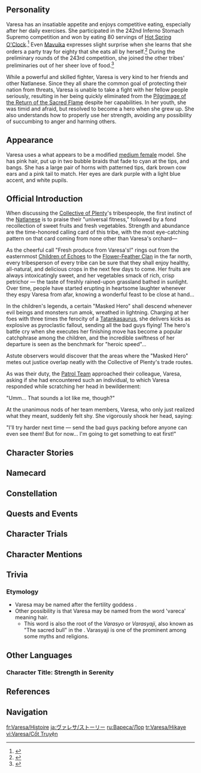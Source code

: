 {{CharacterTabs}}
{{Quote|An orchard owner who normally leads a laid-back life. However, when her fighting spirit is ignited, she dons a unique mask and exudes the indomitable air of a legendary hero.|Description from the Official Website<ref>Official Genshin Impact Website: [https://genshin.hoyoverse.com/en/character/Natlan?char=8 Varesa]</ref>}}

==Personality==
<!--{{Quote|In-game text|In-game character attributes and profile page text}}-->
Varesa has an insatiable appetite and enjoys competitive eating, especially after her daily exercises. She participated in the 242nd Inferno Stomach Supremo competition and won by eating 80 servings of [[Hot Spring O'Clock]].<ref name="Golden Dusk">{{Ref/BB|Golden Dusk Bulletin Board|Inferno Stomach Supremo Competition}}</ref> Even [[Mavuika]] expresses slight surprise when she learns that she orders a party tray for eighty that she eats all by herself.<ref>{{Ref/VO|Mavuika|About Varesa}}</ref> During the preliminary rounds of the 243rd competition, she joined the other tribes' preliminaries out of her sheer love of food.<ref name="Weary Inn">{{Ref/BB|Weary Inn Bulletin Board|Inferno Stomach Supremo Competition}}</ref>

While a powerful and skilled fighter, Varesa is very kind to her friends and other Natlanese. Since they all share the common goal of protecting their nation from threats, Varesa is unable to take a fight with her fellow people seriously, resulting in her being quickly eliminated from the [[Pilgrimage of the Return of the Sacred Flame]] despite her capabilities. In her youth, she was timid and afraid, but resolved to become a hero when she grew up. She also understands how to properly use her strength, avoiding any possibility of succumbing to anger and harming others.

==Appearance==
{{See Also|Sugar Rush}}
Varesa uses a what appears to be a modified [[:Category:Medium Female Characters|medium female]] model. She has pink hair, put up in two bubble braids that fade to cyan at the tips, and bangs. She has a large pair of horns with patterned tips, dark brown cow ears and a pink tail to match. Her eyes are dark purple with a light blue accent, and white pupils.

==Official Introduction==
<!-- Article from Hoyolab -->
{{Official Introduction
|title     = Steadfast in defense, unshakeable in offense.
|link      = https://www.hoyolab.com/article/37128503
|character = Varesa
}}
{{Quote|"My most unusual pupil, Varesa... nobody pulls off laid-back like she does. No matter where she goes, she acts like a little kid on a field trip &mdash; all she wants to do is try the local delicacies, then find a cozy spot to camp and sleep. But should you ever face the [[Abyss]]'s monsters alongside her, look out. Once she dons her mask, her rush tactics can be... somewhat aggressive."|[[Iansan]]}}
When discussing the [[Collective of Plenty]]'s tribespeople, the first instinct of the [[Natlan]]ese is to praise their "universal fitness," followed by a fond recollection of sweet fruits and fresh vegetables. Strength and abundance are the time-honored calling card of this tribe, with the most eye-catching pattern on that card coming from none other than Varesa's orchard&mdash;

As the cheerful call "Fresh produce from Varesa's!" rings out from the easternmost [[Children of Echoes]] to the [[Flower-Feather Clan]] in the far north, every tribesperson of every tribe can be sure that they shall enjoy healthy, all-natural, and delicious crops in the next few days to come. Her fruits are always intoxicatingly sweet, and her vegetables smack of rich, crisp petrichor &mdash; the taste of freshly rained-upon grassland bathed in sunlight. Over time, people have started erupting in heartsome laughter whenever they espy Varesa from afar, knowing a wonderful feast to be close at hand...

In the children's legends, a certain "Masked Hero" shall descend whenever evil beings and monsters run amok, wreathed in lightning. Charging at her foes with three times the ferocity of a [[Tatankasaurus]], she delivers kicks as explosive as pyroclastic fallout, sending all the bad guys flying! The hero's battle cry when she executes her finishing move has become a popular catchphrase among the children, and the incredible swiftness of her departure is seen as the benchmark for "heroic speed"...

Astute observers would discover that the areas where the "Masked Hero" metes out justice overlap neatly with the Collective of Plenty's trade routes.

As was their duty, the [[Patrol Team]] approached their colleague, Varesa, asking if she had encountered such an individual, to which Varesa responded while scratching her head in bewilderment:

"Umm... That sounds a lot like me, though?"

At the unanimous nods of her team members, Varesa, who only just realized what they meant, suddenly felt shy. She vigorously shook her head, saying:

"I'll try harder next time &mdash; send the bad guys packing before anyone can even see them! But for now... I'm going to get something to eat first!"

==Character Stories==
{{Character Story
|title1        = Character Details
|text1         = <p>"Time for training, Varesa!"</p><p>Every morning the coach would bellow her thunderous words, so loud in fact that a cloud of dust would rise up from the orchard.</p><p>A few moments later, a core member of the Collective of Plenty's Patrol Team and the manager of a popular orchard &mdash; Varesa, who had overslept &mdash; would clumsily bumble her way into the gym, a slice of jam-coated bread in her mouth.</p><p>At this point, Varesa would listen to her coach's instructions with sleep-heavy eyes and a blank expression, before dutifully starting her warmups and slowly regaining her strength...</p><p>Occasionally, her coach would point out &mdash; that jam contains too much sugar, which means it's punishment time! Only then would Varesa realize that, in her groggy haste, she'd picked her favorite condiment rather than the healthiest one.</p><p>Faced with her coach's wrath, all a gloomy-looking Varesa could do was shuffle over to the most absurdly heavy barbell rack, all the while under the reverent, admiring, and dumbstruck gazes of her peers. That sort of weight would strain the physical limits of any normal human, leaving them with half a month of aches... Yet there Varesa was, performing some simple stretches, preparing to take on what even elite warriors would consider a "lethal weight."</p><p>But in the midst of such seemingly inhuman training, Varesa would instead grow more energetic &mdash; and as the light returned to her eyes, she would begin to smile.</p><p>So it is that in the Collective of Plenty, whose people constantly pursue the pinnacle of strength, even its toughest warriors dare not challenge Varesa.</p><p>But if one wishes to investigate the source of Varesa's strength, they will soon find... that she lives a life far too laid back.</p><p>Together with her [[saurian]] companion [[Vanana]], she manages her orchard, steadily works her fields, then sets up her stall to sell her harvest, which she does without a hint of hurry... Hearing about her daily routine is enough to put one to sleep, for there is nothing mysterious about it at all.</p><p>No matter how you look at it, isn't her life just as ordinary as any of her neighbors'?</p><p>In almost all respects, it might well be &mdash; but with the exception of her diet.</p><p>One more helping, please! And another, with more seasoning this time! Oh, and another, please &mdash; the bigger the better!</p><p>It's standard fare for Varesa to effortlessly inhale enough food to feed thirty, forty, even fifty people. Even an eating competition like the "Epic Feast Showdown" has to open a separate venue, especially for her...</p><p>Witnessing such marvels, people can't help but wonder...</p><p>"Could it be that for a prodigy like her, the more she eats, the stronger she gets?"</p>
|mention1      = Vanana

|title2        = Character Story 1
|friendship2   = 2
|text2         = <p>For Varesa, every day is a happy day.</p><p>Her parents often say, "The [[Great Volcano of Tollan|Tollan Volcano]] didn't erupt for ages and ages before or after the birth of our daughter."</p><p>But Varesa is no divinity, and her arrival could not have quelled the volcano's fury. "For ages and ages" was simply a figure of speech.</p><p>Yet the fact that she was born in a time unafflicted by natural disaster was itself proof enough of her luck.</p><p>In the prosperous Collective of Plenty, Varesa's family has always lived in contentment. Having never experienced a lack of material comforts, she grew up warm and well-fed. Her parents harbored no lofty expectations for her, only wishing for their daughter to be happy, healthy, and to take over the orchard once she was ready.</p><p>So as her father tended the orchard, Varesa's mother would place her on the back of the little saurian, Vanana, and follow along. If her father dropped any fruit, Varesa would be quick to catch them, earning her the praise of her parents and affectionate nuzzles from Vanana.</p><p>When they used to set up their stall to sell fruits, Varesa's mother would hold her, sit beside her father, open up a woven scroll, and read her stories. From cozy saurian fairytales to legends of mighty heroes, she combined lighthearted episodes with action-packed sequences with masterful pacing. Varesa, snacking away as she listened along, was utterly engrossed. Sometimes, she would eat an entire crate of [[Quenepa Berries]] without even realizing, much to her father's exasperated mirth.</p><p>Such a laid-back childhood bestowed upon Varesa a personality both gentle and generous.</p><p>In the Collective of Plenty, strength is the calling card of the people. The tall and strong garner adoration and respect, and that goes right the way from childhood.</p><p>Despite her unremarkable physique, it wasn't long before little Varesa had managed to lift and toss the children's former leader, along with his prized youth barbell, high into the air.</p><p>"Former," because from that moment on, the children unanimously decided that Varesa should be their new leader. However, being a traditional leader figure did not interest her.</p><p>Instead, Varesa had set her sights on becoming a hero &mdash; someone who, at the same time as maintaining order, let everyone eat and play to their heart's content too!</p><p>If I've got anything scrumptious at home, I'll share it with everyone! And if I've bought something fun, we can all play together!</p><p>Stop bullying him, or I'll carry you away! You there, hogging the comics and the toys &mdash; share them with the others, or I'll drag you off myself!</p><p>And all you trouble makers &mdash; you're getting a knuckle sandwich if you don't knock it off...</p><p>Ah, no, no... If I punch them, they'll be unconscious for weeks... I'll just give them a light tap on the head instead.</p><p>Anyway, everyone should play nice and get along! No squabbling, you hear me? And definitely no being selfish or deliberately causing trouble for others!</p><p>It was around this time that Varesa first displayed her full potential, perhaps to a slightly extreme degree...</p><p>Her frail friend told her of a wild fruit tree north of the tribe, its fruits miraculously sweet and tangy.</p><p>Hearing that, the little Varesa uprooted the entire tree and brought it to her friend's doorstep.</p><p>Her mother saw this as a chance to teach her a lesson &mdash; not just that she shouldn't hurt fruit trees, but also the importance of living in harmony with nature. Together, the two of them carefully replanted the tree in its original spot...</p><p>Another time, the [[Acatl|chief]] said that there had been more rockfalls than usual near the tribe, warning everyone to be careful.</p><p>Hearing this, the little Varesa found somewhere high to stand. Hands on hips, she looked out for these rocks. When she saw one, she'd jump in, and give it a mighty kick to send it off course!</p><p>Her father then took Varesa to even higher ground to look for the source of the falling rocks. They dug holes, filled craters with mud, and made sure all the boulders would stay put so it wouldn't happen again any time soon...</p><p>Every time, people would stare and wonder to themselves &mdash; how was it even possible for such a little girl to be so strong?</p><p>But all it took to allay their worries was seeing Varesa's soft, smiling face, and their children playing happily under her guidance. They were never worried that she would lose control of her strength.</p>
|mention2      = Vanana, Acatl

|title3        = Character Story 2
|friendship3   = 3
|text3         = <p>And in a way, they were right. Varesa never lost control of her strength &mdash; instead, it was her appetite that went unchecked.</p><p>Perhaps this was her "debt" to pay for such strength. As soon as Varesa learned to walk, her appetite was already a match for any healthy youth in the tribe. When she was up to her parents' knees in height she could, in just one meal, demolish enough food to feed her whole family for an entire day &mdash; and that included Vanana.</p><p>However, little Varesa's chances to show her strength were few and far between. With her diet, she soon started to "resemble a [[Valberry]] from afar," until she reached a dangerously unhealthy weight, worrying her parents.</p><p>For the sake of both her health and her ability to work in the future, her parents swiftly had her tending to the orchard. A great way, they thought, for her to burn off a bit of excess energy.</p><p>After arriving in the orchard, Varesa made another unpleasant observation about herself.</p><p>"Mom, Dad, and Vanana do so much every day, but they don't eat much at all. I barely help out, yet I've been stuffing myself full..."</p><p>"I have to work to make up for all the food I eat. I've gotta earn my keep!"</p><p>To her parents' delight, Varesa quickly got into the swing of things.</p><p>At first, she took the lead and worked more, using her Tatankasaurus-like strength to carry around goods, farm equipment, and all sorts of other things. Hard labor came easy to her, like taking a walk after a meal to burn away her burgeoning energy.</p><p>Later, under her mother's guidance, she set her mind to studying the finer details of farming &mdash; like soil management, nutrient mixing, and moisture regulation. Varesa took to these complex tasks with great gusto.</p><p>As the future manager of the orchard, her daily workload far exceeded that of all her saurian helpers.</p><p>Although she wasn't exactly a natural when it came to reading woven scrolls, understanding technical principles, and dealing with bookkeeping... Yet, having learned how to go out and purchase spices, Varesa could now manage the orchard on her own &mdash; something that even many adults would struggle with!</p><p>Gradually, she managed to slim down a bit, such that her physique stabilized and she was no longer at risk of any serious health issues.</p><p>However, even though she tried hard to suppress her cravings and live life with moderation... Yet still, little Varesa's appetite remained prodigious, to say the least.</p><p>To that end, her parents had already taken her to get a diagnosis. However, to their surprise, the doctor simply praised her, saying, "she's in great health, that's why she loves eating" &mdash; so they could never figure out the cause.</p><p>In the end, it was Chief Acatl who, having long been concerned about little Varesa, offered up a remarkably logical-sounding explanation:</p><p>The fertile Teteocan soil can produce excellent crops to nourish its powerful warriors, but not all constitutions can fully utilize the energy stored within these foods. After eating the same meal, some people might only be able to do ten sets of bench presses, while others could carry the very same barbell up a mountain and still have the strength to do a war dance.</p><p>But there are legends of dark horses &mdash; warriors of the Teteocan whose bodies, when necessary, could fully utilize every fiber and calorie in their meals, giving them unrivaled strength and a voracious appetite. That was probably the kind of person Varesa was.</p><p>However, not all of these warriors went on to inherit [[Ancient Name]]s or become heroes. Just like the skeleton of a ship or the foundation of a building, they served as cornerstones, their light shining in places unseen by others. But when the opportunity arose, they too could leave behind a brilliant legacy, and so they were sometimes known as "hidden heroes."</p><p>Hearing the chief's theory put Varesa's parents at ease. At the very least, their daughter had no serious health issues.</p><p>As for little Varesa, all she took away from the conversation was that intriguing title...</p><p>"A 'hidden hero,' huh? So that's what I am?"</p>
|mention3      = Vanana, Acatl

|title4        = Character Story 3
|friendship4   = 4
|text4         = <p>The phrase "hidden hero" had always stuck with little Varesa. Despite her youth, she had already come up with a more noble ambition:</p><p>"Since I'm special, shouldn't I work hard to become a real hero instead?"</p><p>However, the weight of the word "hero" was far beyond what little Varesa had first imagined...</p><p>The hero triumphs over evil, leaving only a few choice words in their wake &mdash; such is the sacrifice of storytelling, which sweeps away most of the grief and hardship of the truth behind each fairy tale and every comic.</p><p>To say nothing of real enemies who fought with true intent to kill, leaving Varesa more terrified than any wrestling match she'd ever watched.</p><p>Varesa was five years old when she was first attacked by the Abyss. She relied on her instincts to kick the first monster that broke into her orchard, sending it flying. But when she saw the rest of them rushing towards her like a raging black tide, the little Varesa was so frightened that she collapsed, bursting into tears.</p><p>Luckily, her father reacted in time. He drove off the nearby monsters, picked up Varesa and her mother, and brought Vanana with them to hide in their cellar. They sealed the door, then gently comforted their daughter as they awaited the Patrol Team's arrival.</p><p>However, seeing her ruined orchard and the wounded warriors were what stopped little Varesa's tears. She clenched her tiny fists with such anger that she didn't even realize that her nails had pierced her palms.</p><p>She did not understand the enemy's motives, nor did she intend to. All she knew was that they had destroyed her home, and hurt the nice grown-ups who came to buy her fruit so badly that some might never wake up... She hoped to become like the heroes in those stories, eliminating any Abyssal threats the instant they showed their misshapen faces.</p><p>By the time she finished relocating and renovating the orchard with her parents, Varesa was no longer the carefree child she once was.</p><p>With her parents' permission, Varesa, wearing a small mask and dragging along the heaviest barbell in the gym, pushed open the thick stone door that led to the wrestling arena's prep room. She begged the warriors within to teach her their ways.</p><p>As a "hidden hero," Varesa must face her fears and weaknesses. She must turn her brute strength into the power to protect her people.</p><p>Some arrogant wrestlers looked down on Varesa for her youth, and turned her away. In response, she wordlessly grabbed them by the legs and dragged them into the ring, where she &mdash; in response to their bewildered expressions &mdash; gave them a light push. Her opponents were knocked off their feet, sent hurtling out of the arena, proving to all that Varesa's strength was not to be taken lightly.</p><p>The warriors present, as well as Chief Acatl who had hurried over, briefly discussed the situation. In the end, Varesa's request was unanimously approved.</p><p>In the eyes of the valiant warriors of the Collective of Plenty, seeing that Varesa had the strength to surpass any grown-up, she soon came to be regarded as a master of her craft.</p><p>From then on, Varesa received tutelage under many great warriors. She did not know what fighting style suited her, so she relied on her impressions of heroes to try out their techniques one by one, keeping what worked best for her.</p><p>She trained for years, but there was still a schism between theory and practice. Whenever she was in a real fight, whether by anxiety or lack of experience, she would still default to her instincts &mdash; charging at her enemies and launching a barrage of flying kicks. In her hands, melee weapons gained a new lease of life &mdash; namely, by being thrown straight at her foes...</p><p>In response, some [[hilichurl]]s started adopting similar "ranged" tactics to counter Varesa's onslaughts, resulting in Coach [[Iansan]] getting caught in the crossfire... The latter, who then started paying special attention to the young lass, henceforth took over all of Varesa's training.</p><p>To help Varesa fully realize her potential, Iansan created a highly effective training program. Surprisingly, Varesa's natural talent ranked far above the rest of her trainees. Relying on just her intuition, she could effortlessly execute techniques that would require much backbreaking training from even Iansan's most devout disciples.</p><p>Iansan believed that Varesa's strength might even surpass her own. Brimming with anticipation, she encouraged Varesa in the spirit of competition, saying, "I won't lose to you!" However, this only ended up leaving Varesa flustered and at a loss for words.</p><p>During her training, Varesa defeated a four-digit number of monsters, but also broke a three-digit number of weapons, leaving a two-digit number of the tribe's warriors scratching their heads in disbelief. Iansan came to the following conclusion:</p><p>Varesa was a genius with incredible strength, but it was precisely her strength that prevented her from using common melee weapons. Therefore, she should adopt the bare-handed fighting style of wrestlers to further grow as a warrior.</p><p>At Iansan's recommendation, Varesa joined the tribe's Patrol Team. She frequently took to the front lines, striving to improve her fighting skills.</p><p>And on her second month in the Patrol Team, Varesa once again faced a grueling trial.</p><p>The black tide of monsters rushed at her once more. Her comrades were exhausted after three consecutive days of fighting, and even Varesa was reaching her limit...</p><p>But it was in this very battle that Varesa found her second wind, and gained something precious to her &mdash; something that would make her an even more formidable warrior...</p>
|mention4      = Vanana, Acatl, Iansan

|title5        = Character Story 4
|friendship5   = 5
|text5         = <p>After experiencing that harsh battle, Varesa gradually returned to her peaceful self. Gaining more experience helped her ward off anxiety on the battlefield, even when under duress.</p><p>She took over her family business, and her pace of living went back to how it was in her childhood.</p><p>Deep down, she had always been an easy-going girl. In her own words, "a laid-back life's a happy life."</p><p>If she were to describe her usual routine, it would look something like this: "Tend to the orchard, take care of Vanana, then drag the fruit cart around to each tribe to sell my stock... While I'm out, grab something fresh for lunch and dinner. If I run into the Epic Feast Showdown, all the better! This Inferno Stomach Supremo's gonna have herself a feast!"</p><p>"Oh, and aside from that, don't forget to train according to Coach Iansan's plan every day &mdash; go through exercises on 18 gym machines, then three sets of 300 reps for three types of no-equipment full-body workouts, plus three shuttle run sessions of 30 thousand steps each... No need to stick to any strict timing, but just be careful not to startle passersby when training at night..."</p><p>When she receives the signal to report to the Patrol Team for duty, Varesa brings a massive backpack stuffed full of food, and follows her teammates around like she's on a field trip, looking for new spots to camp. When running into regular enemies, she dons her mask and gives them a generous serving of flying kicks &mdash; a show-stopping warmup, if ever there was one!</p><p>Only when encountering the toughest of Abyssal foes does Varesa's fighting spirit burn truly bright.</p><p>Such a disposition makes her ill-suited for certain situations, the most notable of which being the [[Pilgrimage of the Return of the Sacred Flame]].</p><p>As a famous warrior of the Collective of Plenty, everyone had always hoped that Varesa would achieve greatness in the Pilgrimage.</p><p>But from the very moment she'd learned to fight, Varesa had never considered the other tribes' warriors to be her enemy. As a result, she was unable to take fights against her fellow Natlanese seriously... to the point that she fought like she was one of the fans in the stands.</p><p>One time, the "Sand Dagger of Seit'aad" used his weapon to deflect an indecisive tackle from Varesa, causing her to crash headfirst into a cave, stumble inside, and get hopelessly lost. Guided by a [[Yumkasaurus Whelp]], she only returned to the arena long after the team stage of the Pilgrimage had ended.</p><p>Then there was another when [[Nusta]], a veteran warrior of the Flower-Feather Clan, was showing off her punching techniques, and a pumped-up Varesa stopped to applaud her, totally oblivious to her surroundings. She did not even realize that Nusta's teammates had snuck off with the [[Sacred Flame]] until it was too late.</p><p>Her strongest opponent was "Malipo" [[Kinich]], who was on par with her speed, but far more agile. By dodging all around Varesa, Kinich effortlessly deflected her attacks, wore her out, and made an equally swift getaway with her team's Sacred Flame in tow...</p><p>Varesa attempted the Pilgrimage five times, but never made it out of the team stage even once.</p><p>Chief Acatl and Coach Iansan could only sigh and shrug. However, Varesa's parents and friends had no regrets, celebrating the despondent Varesa's return each time with a bounteous feast.</p><p>If it had been anybody else, someone so strong being repeatedly knocked out so easily would surely have invited criticism. But the people of the Collective of Plenty, and even other tribes' warriors who had fought her, were sympathetic.</p><p>Varesa often chats with her customers when selling her fruits. She is always calm, composed, and treats everyone like a friend. When customers pay slightly less, buy goods on temporary credit, or request returns or refunds, Varesa never shows the slightest hint of impatience. Her kind and laid-back demeanor convey a sense of comfort to all who cross paths with her.</p><p>It would not be amiss to say that Varesa simply cannot muster up even an ounce of anger for her compatriots.</p><p>Instead, Varesa knows that she should save her rage &mdash; a valuable resource to her &mdash; for the most important of battles. Being the bastion of the Patrol Team, Varesa has been a diligent soldier since the moment of her admission, and never once tasted defeat while defending the Collective of Plenty from the Abyss.</p><p>But what is Varesa's own stance on all this? Is this truly enough for her?</p><p>Participating in the [[Night Warden Wars]], and facing the main force of the Abyss head-on is an indispensable milestone in Varesa's journey to becoming a hero.</p><p>Evil never rests. To only intercept when the enemy strikes is an unsustainable approach.</p><p>Varesa knew that if she failed to overcome her weaknesses by grasping the difference between unleashing her strength and giving in to anger, she might never become a true hero...</p>
|mention5      = Vanana, Iansan, Acatl, Nusta, Kinich

|title6        = Character Story 5
|friendship6   = 6
|quest6        = Incandescent Ode of Resurrection
|text6         = <p>Sitting next to her tent and gazing at the campfire, Varesa has often wondered: What does the word "hero" mean to her?</p><p>When she first set foot on the battlefield, Varesa was plagued by fear and trepidation. Back then, she chose to wear her mask, and would cry out "By my spark, the night burns!" to ignite her fighting spirit, thus overcoming her weakness.</p><p>This soon became her modus operandi in battle. Once she had her mask on, she became a different person altogether &mdash; a hero who fought without fear.</p><p>But even if her words and actions made her seem like a hero of legend... Could she truly call herself one?</p><p>More importantly, why did she even want to become another hero?</p><p>Did she envy their splendid swagger or desire to leave a trail of mighty feats in her wake for all to gush over?</p><p>Or did she want to be able to channel the same kind of battle rage as her peers, to turn herself into a doubly-powerful instrument of war?</p><p>After the greatest crisis had been resolved, with Natlan emerging victorious, Varesa heard the story of "[[Traveler|Tumaini]]," and slowly, things started clicking into place...</p><p>Gradually, she realized that she neither hungered for glory, nor desired a permanent "enemy" to draw her rage.</p><p>What she prized above all was the bravery and initiative of her heroes, as well as their courage in the face of their Abyssal foe.</p><p>She wanted to turn their conviction into her strength, meting out her own brand of justice &mdash; to protect everyone so they could live peaceful lives, happy and carefree.</p><p>Rather than hiding herself behind a mask, she should fight as herself &mdash; the one and only "Varesa."</p><p>She realized that it was imperative to confront her weaknesses head-on, as well as curb her sloppiness and bad habits.</p><p>To this end, Varesa has been letting Iansan put her through "enhanced control training," all while pushing herself harder than ever before. She now avoids wearing her mask in battle, and has stopped trying to imagine herself as one of her usual array of heroes.</p><p>At first, she felt naked without her mask, and her subconscious dredged up memories of her rookie days, memories of weakness and panic. In her confusion, Varesa lost herself, forgetting even the basics of battle.</p><p>But when the mind fails, the body takes over &mdash; namely, the techniques deeply ingrained into her muscle memory. Even though she wasn't able to use her full strength, and her lack of confidence led to her tripping and falling several times in front of her foes...</p><p>Yet in the end, falling down was no big deal. She could, after all, use her superior strength to crash down with such force that her enemies lost their footing. Hey, as long as it worked...</p><p>It's true that Varesa is still in the process of slowly adapting to the battlefield. Soon, she will be ready to join the fray, and unleash the coolest, most awesome fighting style of all &mdash; one that comes straight from her heart.</p><p>This is Varesa in her prime as a warrior: someone who turns a fighting spirit born from "wrath" into the "courage" to face down her foes, colors the battlefield with the legacies of heroes past, and slams, dropkicks, and tackles her way to a beautiful victory!</p>
|mention6      = Traveler, Iansan

|title7        = A Hero's Mask
|friendship7   = 4
|text7         = <p>The first legendary hero that Varesa remembers hearing about, and the one who left the deepest impression on her, was [[Fietena]].</p><p>In artworks, she is usually portrayed with her favorite red battle mask. Known for her incredible speed and great skill in close combat, she was a warrior without equal.</p><p>Born in the Collective of Plenty, Fietena achieved a great many victories in battle, not only at home but also in the defense of other tribes. Fietena eventually fell in love with a warrior from the Flower-Feather Clan and married into his family, strengthening relationships between both tribes.</p><p>Overall, although Fietena's tale might not be as awe-inspiring as those of the [[Heroes of Natlan|heroes of the six Ancient Names]], she remains a legend adored and respected by the people.</p><p>As Natlan's graffiti has been influenced by foreign pop culture, its mediums of telling hero stories have constantly shifted with the times. In Varesa's beloved comics, where the art styles are often vibrant and over the top, Fietena's one-of-a-kind story has cemented her as an all-time favorite.</p><p>The comic in which Fietena made her debut ended up being published in twelve volumes, with five different versions of her design.</p><p>Whenever she visits the Children of Echoes, Varesa would learn some simple craftsmanship skills from its smiths. Eventually, she made replicas of all five of Fietena's masks for herself.</p><p>Of these masks, she kept four in her collection. However, the mask from "Night Warden Wars: Second Trial" is special.</p><p>This mask had the most thrilling backstory, but due to the large-scale battles in the comic &mdash; and the fact that Fietena was only visible from a few side-angles &mdash; it was difficult for Varesa to pick out its exact details, and there was no frontal depiction for her to use as a reference.</p><p>So Varesa relied on her gut feeling to complete the pattern on the finished product, and it became a symbol of her giving her all in battle.</p><p>In truth, due to Varesa's personal touches, there were already many differences between her mask and Fietena's.</p><p>So much so that when people saw the masked Varesa, it was Varesa they thought of, not Fietena.</p><p>Once she learned of this unanimous verdict, Varesa was not only slightly disappointed, but even a little sad.</p><p>Nevertheless, whenever she completed her tasks in the Patrol Team, fulfilling her duty to safeguard the Collective of Plenty and its surrounding areas, people would always approach her to offer their gratitude.</p><p>They would give her gifts of her favorite foods, as well as beautiful handmade ornaments.</p><p>And to place emphasis on thanking Varesa herself, people would always draw a little mask on every thank-you letter they gave her. Over time, the mask came to be seen as Varesa's personal emblem.</p><p>To this, Coach Iansan nodded her head in satisfaction:</p><p>"Fietena's heroic deeds will always be remembered by the people. But what happens today and tomorrow, that's your masterpiece in the making. Accept it, Varesa, and embrace it &mdash; it's a sign of everyone's encouragement!"</p><p>Hearing her coach's advice, Varesa made up her mind and set herself a lofty goal:</p><p>"If, one day, I really manage to become a true hero, and people make stories about me... a&mdash;and even make me the protagonist in a comic... then let's officially make this 'Varesa's Mask'!"</p>
|mention7      = Fietena, Iansan

|title8        = Vision
|friendship8   = 6
|text8         = <p>On numerous occasions, Varesa has recounted a nightmare she once had in which she was fighting an endless horde of Abyssal foes, knocking down one, only for ten more to spring up in its place.</p><p>Many of the tribe's warriors understood that this was no dream, and that such a horrific battle did, in fact, take place.</p><p>At that time, the Abyssal forces had launched a cunning three-way assault on the Collective of Plenty when the Tollan Volcano was in its eruption cycle. They sought to isolate, corner, and exterminate the tribal warriors.</p><p>The attack happened so suddenly that the only reinforcements to arrive were a handful of couriers from the [[Scions of the Canopy]]. As far as the Collective of Plenty's warriors were concerned, they were practically on their own.</p><p>With their limited manpower, the drawn-out fighting soon wore their defenses down on all sides. After careful deliberation, the tribe's elders decided to decentralize and layer their defenses, deploying their front lines as far away from civilian areas as possible. The reinforcements from the Scions of the Canopy could not join the fighting directly, and were ordered to occupy as much of the high ground as they could.</p><p>Meanwhile, the Collective of Plenty planned to deploy a number of its elite warriors to launch a counteroffensive.</p><p>The tribe's lines of defense could not halt the Abyssal forces completely, but their responsibility was to slow them down and deplete their strength.</p><p>Once the Abyssal forces had been slowed, the Collective of Plenty would change tactics &mdash; they would have the Scions of the Canopy's couriers identify and track down the enemy leaders.</p><p>Following this, the tribe's counteroffensive would ambush the enemy leaders from behind and take them down. After cutting off the head of the serpent, the only thing left would be to deal with its flailing body...</p><p>When Varesa, new to the Patrol Team, heard that she could engage the enemy leaders if she joined the counteroffensive, she signed up right there on the spot.</p><p>Acatl and Iansan were concerned, but they needed as much support as they could get, and Varesa was indeed a formidable warrior. In the end, they agreed to let her join.</p><p>Though the strategy was sound, putting it into practice was treacherous, to say the least.</p><p>During the first counterattack, Varesa, along with ten warriors, rushed into the enemy lines, and felled their leader with great gusto.</p><p>During the second counterattack, Varesa was joined by only six warriors. The enemies' weapons, normally a breeze to evade and parry, cut closer and closer to their necks each time.</p><p>During the final counterattack, Iansan, the backbone of the tribe's defenses, fought with all her might to clear a path. When she turned around, she realized that only Varesa was left...</p><p>Varesa hobbled over, covered in wounds. She carried an older fellow warrior over her left shoulder, whom she handed over to Iansan. In her right hand, she dragged along the twisted, broken body of a [[mitachurl]] which she hurled into the enemy horde, sending a great number of monsters flying.</p><p>Varesa's eyes, clouded and hazy, revealed that she was barely conscious on her feet. But her body continued to fight at full strength, driven by rage and responsibility alike.</p><p>With trembling hands, she took out her tattered mask from her pocket. She put it on, whispering to herself:</p><p>"I'm not that scared little girl anymore. I want to fight like a hero."</p><p>As soon as the words left her mouth, and without waiting for Iansan, Varesa dug her heels into the ground, which cracked and splintered under the force. She flung herself at the enemy leader in a blazing, crimson flash, tearing through the surrounding ranks of monsters.</p><p>After a few moments, a thunderous roar erupted from the depths of the Abyssal horde. What remained of their leader was sent blasting upwards, tracing a beautiful arc through the sky...</p><p>When the dust had settled, Iansan got to digging, and eventually found Varesa buried in the depths of the ruined battlefield, fast asleep. But the Vision in her grasp was clearly wide awake, for it wreathed her body in crackling bursts of lightning.</p><p>Varesa remained unconscious for half a month. When she finally awoke, she could not remember a single thing about the battle. By then, her wounds had miraculously healed, and she was fit as a fiddle once more.</p><p>Hearing the praises of the people around her, regarding her new Vision, and enjoying her victory banquet, Varesa knew only that she had done herself proud. At the very least... she didn't end up letting everyone down.</p><p>In other words, there was no need to think too much about it all. And after working so hard, it was now time to eat hard instead!</p>
|mention8      = Acatl, Iansan
}}

==Namecard==
{{Namecard|Varesa: Powerhouse}}

==Constellation==
{{Constellation Lore|Mascara Luctatori}}

==Quests and Events==
{{Quests and Events}}

==Character Trials==
{{Trials by Character}}

==Character Mentions==
{{Character Mentions}}
<!--
==Mail==
{{Mails by Category List|noheader=1}}
-->
==Trivia==
===Etymology===
* Varesa may be named after the {{w|Zulu}} fertility goddess {{w|Zulu traditional religion#Other deities|Mbaba Mwana Waresa}}.
* Other possibility is that Varesa may be named from the {{w|Avesta}} word 'vareca' meaning hair. 
** This word is also the root of the ''Varasyo'' or ''Varasyaji'', also known as "The sacred bull" in the {{w|Zoroastrianism}}. Varasyaji is one of the {{w|Sacred_bull|Sacred Bulls}} prominent among some myths and religions.

<!-- 
==Notes==
{{Reflist|note=1}}
-->
==Other Languages==
===Character Title: Strength in Serenity===
{{Other Languages
|en       = Strength in Serenity
|zhs      = 悠暇豪劲
|zhs_rm   = Yōuxiá Háojìng
|zht      = 悠暇豪勁
|zht_rm   = Yōuxiá Háojìng
|zh_tl    = Leisurely Strength
|ja       = おっとりパワフル！
|ja_rm    = Ottori Pawafuru!
|ja_tl    = Calmly Powerful!
|ko       = 부드러운 괴력

|ko_tl    = Gentle Strength
|es       = La Heroína Sosegada
|es_tl    = The Serene Heroine
|fr       = Force tranquille
|fr_tl    = Quiet Strength
|ru       = Безмятежная сила
|ru_tl    = Serene Strength
|th       = พลังแกร่งแห่งสันติ
|th_rm    = 
|th_tl    = 
|vi       = Sức Mạnh Nhàn Nhã
|vi_tl    = Leisurely Strength
|de       = Gelassene Stärke
|de_tl    = Serene Strength
|id       = Strength in Serenity
|pt       = Ócio Vigoroso
|pt_tl    = 
|tr       = Dinginlikte Yatan Güç
|tr_tl    = 
|it       = Forza nella serenità
|it_tl    = 
}}

==References==
{{Reflist}}

==Navigation==
{{Character Navbox|Lore}}

[[fr:Varesa/Histoire]]
[[ja:ヴァレサ/ストーリー]]
[[ru:Вареса/Лор]]
[[tr:Varesa/Hikaye]]
[[vi:Varesa/Cốt Truyện]]